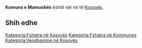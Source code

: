 {{Fshat në 
 | Emri                = Komuna e Mamushës
 | EmriAlt                = 
 | NAME_SHORT_FORM=      Mamushë
 | NAME_GENERIC=      Komuna
 | NAME_SORT_NAME_RO=      KOMUNAEMAMUSHES
 | FULL_NAME_RO = Komuna e Mamushës
 | FULL_NAME_ND_RO=Komuna e Mamushes
 | SORT_NAME_RG=MAMUSHES KOMUNAE
 | FULL_NAME_RG=Mamushës, Komuna e
 | FULL_NAME_ND_RG=Mamushes, Komuna e
 | SRP_NAME_SHORT_FORM=      
 | SRP_NAME_GENERIC=      
 | SRP_NAME_SORT_NAME_RO=      
 | SRP_FULL_NAME_RO = 
 | SRP_FULL_NAME_ND_RO=
 | SRP_SORT_NAME_RG=
 | SRP_FULL_NAME_RG=
 | SRP_FULL_NAME_ND_RG=
 | Emri (Rasa dhanore) = 
 | Figura              = 
 | Shteti              = Kosovo
 | Komuna              = 
 | Kodi postar         = 
 | Sipërfaqja          = 

 | Popullsia           = 

 | Regj. i popullsisë  = 
 | Dend. e popullsisë  = 
 | Faqja zyrtare       = 
 <!--- Koordinatat ----> 
 | Gjerësia            = 42.326113
 | Gjatësia            = 20.727421
 | Lartësia            = 
}}
'''Komuna e Mamushës''' është një [[]] në [[]] të [[Kosovës]].

<!-- == Gjeografia == -->
<!-- == Historia == -->
<!-- == Demografia == -->
== Shih edhe ==
{{Komuna }}
{{Kosovo-Administrata-Cung}}

[[Kategoria:Fshatra në Kosovës]]
[[Kategoria:Fshatra në Kommunes ]]
[[Kategoria:Vendbanime në Kosovës]]